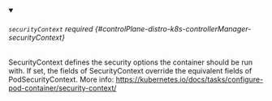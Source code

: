 


<details className="config-field" data-expandable="true" open>
<summary>

###### `securityContext` <span className="config-field-required" data-required="false">required</span> <span className="config-field-type"></span> <span className="config-field-default"></span> <span className="config-field-enum"></span> {#controlPlane-distro-k8s-controllerManager-securityContext}

SecurityContext defines the security options the container should be run with.
If set, the fields of SecurityContext override the equivalent fields of PodSecurityContext.
More info: https://kubernetes.io/docs/tasks/configure-pod-container/security-context/

</summary>

<PartialSecuritycontextreference />


</details>
